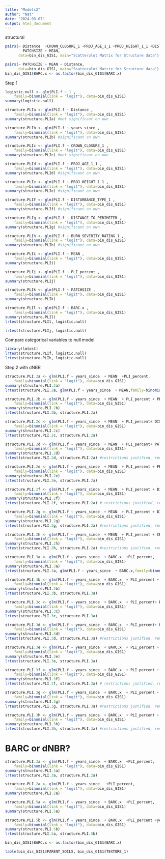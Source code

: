 ```yaml
---
title: "Models2"
author: "Nat"
date: "2024-08-07"
output: html_document
---
```




structural

```r
pairs(~ Distance  +CROWN_CLOSURE_1 +PROJ_AGE_1_1 +PROJ_HEIGHT_1_1 +DISTANCE_TO_PERIMETER +
        PATCHSIZE + MEAN, 
      data=bin_dis_GIS1, main="Scatterplot Matrix for Structure data")

pairs(~ PATCHSIZE + MEAN + Distance, 
      data=bin_dis_GIS1, main="Scatterplot Matrix for Structure data")
bin_dis_GIS1$BARC.x <- as.factor(bin_dis_GIS1$BARC.x)
```


Step 1
```r

logistic.null <- glm(PLI.f ~ 1 ,
    family=binomial(link = "logit"), data=bin_dis_GIS1)
summary(logistic.null)

structure.PLIa <- glm(PLI.f ~ Distance ,
    family=binomial(link = "logit"), data=bin_dis_GIS1)
summary(structure.PLIa) #not significant on own

structure.PLIb <- glm(PLI.f ~ years_since ,
    family=binomial(link = "logit"), data=bin_dis_GIS1)
summary(structure.PLIb) #significant on own

structure.PLIc <- glm(PLI.f ~ CROWN_CLOSURE_1 ,
    family=binomial(link = "logit"), data=bin_dis_GIS1)
summary(structure.PLIc) #not significant on own

structure.PLId <- glm(PLI.f ~ PROJ_AGE_1_1 ,
    family=binomial(link = "logit"), data=bin_dis_GIS1)
summary(structure.PLId) #significant on own

structure.PLIe <- glm(PLI.f ~ PROJ_HEIGHT_1_1 ,
    family=binomial(link = "logit"), data=bin_dis_GIS1)
summary(structure.PLIe) #significant on own

structure.PLIf <- glm(PLI.f ~ DISTURBANCE_TYPE_1 ,
    family=binomial(link = "logit"), data=bin_dis_GIS1)
summary(structure.PLIf) #significant on own 

structure.PLIg <- glm(PLI.f ~ DISTANCE_TO_PERIMETER ,
    family=binomial(link = "logit"), data=bin_dis_GIS1)
summary(structure.PLIg) #significant on own

structure.PLIh <- glm(PLI.f ~ BURN_SEVERITY_RATING_1 ,
    family=binomial(link = "logit"), data=bin_dis_GIS1)
summary(structure.PLIh) #significant on own

structure.PLIi <- glm(PLI.f ~ MEAN ,
    family=binomial(link = "logit"), data=bin_dis_GIS1)
summary(structure.PLIi)

structure.PLIj <- glm(PLI.f ~ PLI_percent ,
    family=binomial(link = "logit"), data=bin_dis_GIS1)
summary(structure.PLIj)

structure.PLIk <- glm(PLI.f ~ PATCHSIZE ,
    family=binomial(link = "logit"), data=bin_dis_GIS1)
summary(structure.PLIk)

structure.PLIl <- glm(PLI.f ~ BARC.x ,
    family=binomial(link = "logit"), data=bin_dis_GIS1)
summary(structure.PLIl)
lrtest(structure.PLIl, logistic.null)

lrtest(structure.PLIj, logistic.null)

```
Compare categorical variables to null model
```r
library(lmtest)
lrtest(structure.PLIf, logistic.null)
lrtest(structure.PLIh, logistic.null)
```

Step 2 with dNBR
```r
structure.PLI.2a <- glm(PLI.f ~ years_since  + MEAN  +PLI_percent,
    family=binomial(link = "logit"), data=bin_dis_GIS1)
summary(structure.PLI.2a)
lrtest(structure.PLI.2a, glm(PLI.f ~ years_since  + MEAN,family=binomial(link = "logit"), data=bin_dis_GIS1))

structure.PLI.2b <- glm(PLI.f ~ years_since  + MEAN  + PLI_percent + PROJ_HEIGHT_1_1,
    family=binomial(link = "logit"), data=bin_dis_GIS1)
summary(structure.PLI.2b)
lrtest(structure.PLI.2b, structure.PLI.2a) 

structure.PLI.2c <- glm(PLI.f ~ years_since  + MEAN  + PLI_percent+ DISTANCE_TO_PERIMETER,
    family=binomial(link = "logit"), data=bin_dis_GIS1)
summary(structure.PLI.2c)
lrtest(structure.PLI.2c, structure.PLI.2a) 

structure.PLI.2d <- glm(PLI.f ~ years_since  + MEAN  + PLI_percent+ PATCHSIZE,
    family=binomial(link = "logit"), data=bin_dis_GIS1)
summary(structure.PLI.2d)
lrtest(structure.PLI.2d, structure.PLI.2a) #restrictions justified, remove PROJ_HEIGHT_1_1

structure.PLI.2e <- glm(PLI.f ~ years_since  + MEAN  + PLI_percent + PROJ_AGE_1_1,
    family=binomial(link = "logit"), data=bin_dis_GIS1)
summary(structure.PLI.2e)
lrtest(structure.PLI.2e, structure.PLI.2a)

structure.PLI.2f <- glm(PLI.f ~ years_since  + MEAN  + PLI_percent + Distance,
    family=binomial(link = "logit"), data=bin_dis_GIS1)
summary(structure.PLI.2f)
lrtest(structure.PLI.2f, structure.PLI.2a) # restrictions justified, remove SPECIES_CD_2_1

structure.PLI.2g <- glm(PLI.f ~ years_since  + MEAN  + PLI_percent + DISTURBANCE_TYPE_1,
    family=binomial(link = "logit"), data=bin_dis_GIS1)
summary(structure.PLI.2g)
lrtest(structure.PLI.2g, structure.PLI.2a) #restrictions justified, remove PROJ_HEIGHT_1_1

structure.PLI.2h <- glm(PLI.f ~ years_since  + MEAN  + PLI_percent + CROWN_CLOSURE_1,
    family=binomial(link = "logit"), data=bin_dis_GIS1)
summary(structure.PLI.2h)
lrtest(structure.PLI.2h, structure.PLI.2a) #restrictions justified, remove DISTANCE_TO_PERIMETER

```

```r
structure.PLI.3a <- glm(PLI.f ~ years_since  + BARC.x  +PLI_percent,
    family=binomial(link = "logit"), data=bin_dis_GIS1)
summary(structure.PLI.3a)
lrtest(structure.PLI.3a, glm(PLI.f ~ years_since  + BARC.x,family=binomial(link = "logit"), data=bin_dis_GIS1))

structure.PLI.3b <- glm(PLI.f ~ years_since  + BARC.x  + PLI_percent + PROJ_HEIGHT_1_1,
    family=binomial(link = "logit"), data=bin_dis_GIS1)
summary(structure.PLI.3b)
lrtest(structure.PLI.3b, structure.PLI.3a) 

structure.PLI.3c <- glm(PLI.f ~ years_since  + BARC.x  + PLI_percent+ DISTANCE_TO_PERIMETER,
    family=binomial(link = "logit"), data=bin_dis_GIS1)
summary(structure.PLI.3c)
lrtest(structure.PLI.3c, structure.PLI.3a) 

structure.PLI.3d <- glm(PLI.f ~ years_since  + BARC.x  + PLI_percent+ PATCHSIZE,
    family=binomial(link = "logit"), data=bin_dis_GIS1)
summary(structure.PLI.3d)
lrtest(structure.PLI.3d, structure.PLI.3a) #restrictions justified, remove PROJ_HEIGHT_1_1

structure.PLI.3e <- glm(PLI.f ~ years_since  + BARC.x  + PLI_percent + PROJ_AGE_1_1,
    family=binomial(link = "logit"), data=bin_dis_GIS1)
summary(structure.PLI.3e)
lrtest(structure.PLI.3e, structure.PLI.3a)

structure.PLI.3f <- glm(PLI.f ~ years_since  + BARC.x  + PLI_percent + Distance,
    family=binomial(link = "logit"), data=bin_dis_GIS1)
summary(structure.PLI.3f)
lrtest(structure.PLI.3f, structure.PLI.3a) # restrictions justified, remove SPECIES_CD_2_1

structure.PLI.3g <- glm(PLI.f ~ years_since  + BARC.x  + PLI_percent + DISTURBANCE_TYPE_1,
    family=binomial(link = "logit"), data=bin_dis_GIS1)
summary(structure.PLI.3g)
lrtest(structure.PLI.3g, structure.PLI.3a) #restrictions justified, remove PROJ_HEIGHT_1_1

structure.PLI.3h <- glm(PLI.f ~ years_since  + BARC.x  + PLI_percent + CROWN_CLOSURE_1,
    family=binomial(link = "logit"), data=bin_dis_GIS1)
summary(structure.PLI.3h)
lrtest(structure.PLI.3h, structure.PLI.3a) #restrictions justified, remove DISTANCE_TO_PERIMETER

```
# BARC or dNBR?

```r
structure.PLI.3a <- glm(PLI.f ~ years_since  + BARC.x  +PLI_percent,
    family=binomial(link = "logit"), data=bin_dis_GIS1)
summary(structure.PLI.3a)
lrtest(structure.PLI.3a, structure.PLI.2a)

structure.PLI.2a <- glm(PLI.f ~ years_since   +PLI_percent,
    family=binomial(link = "logit"), data=bin_dis_GIS1)
summary(structure.PLI.2a)

```
```r
structure.PLI.5a <- glm(PLI.f ~ years_since  + BARC.x  +PLI_percent,
    family=binomial(link = "logit"), data=bin_dis_GIS1)
summary(structure.PLI.5a)

structure.PLI.5b <- glm(PLI.f ~ years_since  + BARC.x  +PLI_percent +years_since*PLI_percent,
    family=binomial(link = "logit"), data=bin_dis_GIS1)
summary(structure.PLI.5b)
lrtest(structure.PLI.5a, structure.PLI.5b)

bin_dis_GIS1$BARC.x <- as.factor(bin_dis_GIS1$BARC.x)

table(bin_dis_GIS1$PARENT_SOILS, bin_dis_GIS1$TEXTURE_1)
```

